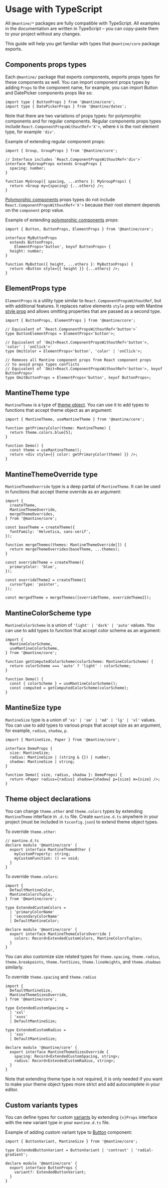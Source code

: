 

# Usage with TypeScript

All `@mantine/*` packages are fully compatible with TypeScript. All examples in the documentation
are written in TypeScript – you can copy-paste them to your project without any changes.

This guide will help you get familiar with types that `@mantine/core` package exports.

## Components props types

Each `@mantine/` package that exports components, exports props types for these components as well.
You can import component props types by adding `Props` to the component name,
for example, you can import Button and DatePicker components props like so:

```tsx
import type { ButtonProps } from '@mantine/core';
import type { DatePickerProps } from '@mantine/dates';
```

Note that there are two variations of props types: for polymorphic components and for regular components.
Regular components props types include `React.ComponentPropsWithoutRef<'X'>`, where `X` is the root element
type, for example `'div'`.

Example of extending regular component props:

```tsx
import { Group, GroupProps } from '@mantine/core';

// Interface includes `React.ComponentPropsWithoutRef<'div'>`
interface MyGroupProps extends GroupProps {
  spacing: number;
}

function MyGroup({ spacing, ...others }: MyGroupProps) {
  return <Group my={spacing} {...others} />;
}
```

[Polymorphic components](/guides/polymorphic) props types do not include `React.ComponentPropsWithoutRef<'X'>`
because their root element depends on the `component` prop value.

Example of extending [polymorphic components](/guides/polymorphic) props:

```tsx
import { Button, ButtonProps, ElementProps } from '@mantine/core';

interface MyButtonProps
  extends ButtonProps,
    ElementProps<'button', keyof ButtonProps> {
  height: number;
}

function MyButton({ height, ...others }: MyButtonProps) {
  return <Button style={{ height }} {...others} />;
}
```

## ElementProps type

`ElementProps` is a utility type similar to `React.ComponentPropsWithoutRef`, but with additional
features. It replaces native elements `style` prop with Mantine [style prop](/styles/style) and
allows omitting properties that are passed as a second type.

```tsx
import { ButtonProps, ElementProps } from '@mantine/core';

// Equivalent of `React.ComponentPropsWithoutRef<'button'>`
type ButtonElementProps = ElementProps<'button'>;

// Equivalent of `Omit<React.ComponentPropsWithoutRef<'button'>, 'color' | 'onClick'>`
type OmitColor = ElementProps<'button', 'color' | 'onClick'>;

// Removes all Mantine component props from React component props
// to avoid props types conflicts
// Equivalent of `Omit<React.ComponentPropsWithoutRef<'button'>, keyof ButtonProps>`
type OmitButtonProps = ElementProps<'button', keyof ButtonProps>;
```

## MantineTheme type

`MantineTheme` is a type of [theme object](/theming/theme-object). You can use it to add types
to functions that accept theme object as an argument:

```tsx
import { MantineTheme, useMantineTheme } from '@mantine/core';

function getPrimaryColor(theme: MantineTheme) {
  return theme.colors.blue[5];
}

function Demo() {
  const theme = useMantineTheme();
  return <div style={{ color: getPrimaryColor(theme) }} />;
}
```

## MantineThemeOverride type

`MantineThemeOverride` type is a deep partial of `MantineTheme`. It can be used in functions
that accept theme override as an argument:

```tsx
import {
  createTheme,
  MantineThemeOverride,
  mergeThemeOverrides,
} from '@mantine/core';

const baseTheme = createTheme({
  fontFamily: 'Helvetica, sans-serif',
});

function mergeThemes(themes: MantineThemeOverride[]) {
  return mergeThemeOverrides(baseTheme, ...themes);
}

const overrideTheme = createTheme({
  primaryColor: 'blue',
});

const overrideTheme2 = createTheme({
  cursorType: 'pointer',
});

const mergedTheme = mergeThemes([overrideTheme, overrideTheme2]);
```

## MantineColorScheme type

`MantineColorScheme` is a union of `'light' | 'dark' | 'auto'` values. You can use to add types
to function that accept color scheme as an argument:

```tsx
import {
  MantineColorScheme,
  useMantineColorScheme,
} from '@mantine/core';

function getComputedColorScheme(colorScheme: MantineColorScheme) {
  return colorScheme === 'auto' ? 'light' : colorScheme;
}

function Demo() {
  const { colorScheme } = useMantineColorScheme();
  const computed = getComputedColorScheme(colorScheme);
}
```

## MantineSize type

`MantineSize` type is a union of `'xs' | 'sm' | 'md' | 'lg' | 'xl'` values. You can use to add types
to various props that accept size as an argument, for example, `radius`, `shadow`, `p`.

```tsx
import { MantineSize, Paper } from '@mantine/core';

interface DemoProps {
  size: MantineSize;
  radius: MantineSize | (string & {}) | number;
  shadow: MantineSize | string;
}

function Demo({ size, radius, shadow }: DemoProps) {
  return <Paper radius={radius} shadow={shadow} p={size} m={size} />;
}
```

## Theme object declarations

You can change `theme.other` and `theme.colors` types by extending `MantineTheme` interface
in `.d.ts` file. Create `mantine.d.ts` anywhere in your project (must be included in `tsconfig.json`)
to extend theme object types.

To override `theme.other`:

```tsx
// mantine.d.ts
declare module '@mantine/core' {
  export interface MantineThemeOther {
    myCustomProperty: string;
    myCustomFunction: () => void;
  }
}
```

To override `theme.colors`:

```tsx
import {
  DefaultMantineColor,
  MantineColorsTuple,
} from '@mantine/core';

type ExtendedCustomColors =
  | 'primaryColorName'
  | 'secondaryColorName'
  | DefaultMantineColor;

declare module '@mantine/core' {
  export interface MantineThemeColorsOverride {
    colors: Record<ExtendedCustomColors, MantineColorsTuple>;
  }
}
```

You can also customize size related types for `theme.spacing`, `theme.radius`,
`theme.breakpoints`, `theme.fontSizes`, `theme.lineHeights`, and `theme.shadows` similarly.

To override `theme.spacing` and `theme.radius`

```tsx
import {
  DefaultMantineSize,
  MantineThemeSizesOverride,
} from '@mantine/core';

type ExtendedCustomSpacing =
  | 'xxl'
  | 'xxxs'
  | DefaultMantineSize;

type ExtendedCustomRadius =
  | 'xxs'
  | DefaultMantineSize;

declare module '@mantine/core' {
  export interface MantineThemeSizesOverride {
    spacing: Record<ExtendedCustomSpacing, string>;
    radius: Record<ExtendedCustomRadius, string>;
  }
}
```

Note that extending theme type is not required, it is only needed if you want to
make your theme object types more strict and add autocomplete in your editor.

## Custom variants types

You can define types for custom [variants](/styles/variants-sizes) by
extending `{x}Props` interface with the new variant type in your `mantine.d.ts` file.

Example of adding custom variant type to [Button](/core/button) component:

```tsx
import { ButtonVariant, MantineSize } from '@mantine/core';

type ExtendedButtonVariant = ButtonVariant | 'contrast' | 'radial-gradient';

declare module '@mantine/core' {
  export interface ButtonProps {
    variant?: ExtendedButtonVariant;
  }
}
```
